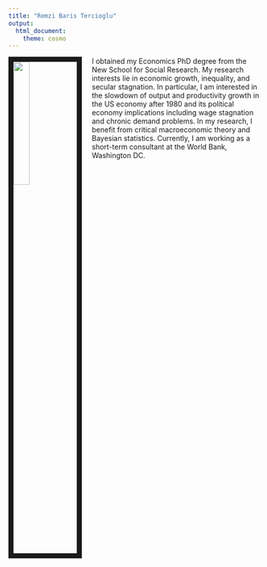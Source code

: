 ```yaml
---
title: "Remzi Baris Tercioglu"
output:
  html_document:
    theme: cosmo
---
```


<link rel="stylesheet" href="styles.css" type="text/css">

<img src="Picture_Tercioglu.jpg" style="width:25%; border:10px solid; margin-right: 20px" align="left">

I obtained my Economics PhD degree from the New School for Social Research. My research interests lie in economic growth, inequality, and secular stagnation. In particular, I am interested in the slowdown of output and productivity growth in the US economy after 1980 and its political economy implications including wage stagnation and chronic demand problems. In my research, I benefit from critical macroeconomic theory and Bayesian statistics. Currently, I am working as a short-term consultant at the World Bank, Washington DC. 

